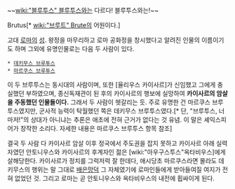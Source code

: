 ~~[[wiki:"블루투스" 블루투스]]와는 다르다! 블루투스와는!~~

Brutus[* [[wiki:"브루트" Brute]]의 어원이다.]

고대 [[로마]]의 [[성]]. 왕정을 마무리하고 로마 공화정을 창시했다고 알려진 인물의 이름이기도 하며 그외에 유명인물로는 다음 두 사람이 있다.

 * [[데키무스 브루투스]]
 * [[마르쿠스 브루투스]]

이 두 브루투스는 동시대의 사람이며, 또한 [율리우스 카이사르]가 신임했고 그에게 충실했던 부하였으며, 종신독재관이 된 후의 카이사르의 행보에 실망하여 '''카이사르의 암살을 주동했던 인물들이다.''' 그래서 두 사람이 헷갈리는 듯. 주로 유명한 건 마르쿠스 브루투스였지만, 군사적 능력이 탁월했던 쪽은 데키무스 브루투스였다.[* 단,  "브루투스, 너마저!"의 상대가 아니냐는 추론은 애초에 전혀 근거가 없다는 것 유념. 이 말은 셰익스피어가 창작한 소리다. 자세한 내용은 마르쿠스 브루투스 항목 참조]

결국 두 사람 다 카이사르 암살 이후 정국에서 주도권을 잡지 못하고 카이사르 아래 실력자였던 안토니우스와 카이사르의 후계자인 젊은 [wiki:"아우구스투스"옥타비우스]에게 살해당한다. 카이사르가 정치를 그럭저럭 잘 한데다, 애시당초 마르쿠스라면 몰라도 데키무스의 행위는 말 그대로 [[배은망덕]] 그 자체였기에 로마인들에게 받아들여질 여지가 전혀 없었던 것. 그리고 로마는 곧 안토니우스와 옥타비우스의 내전에 휩싸이게 된다.

